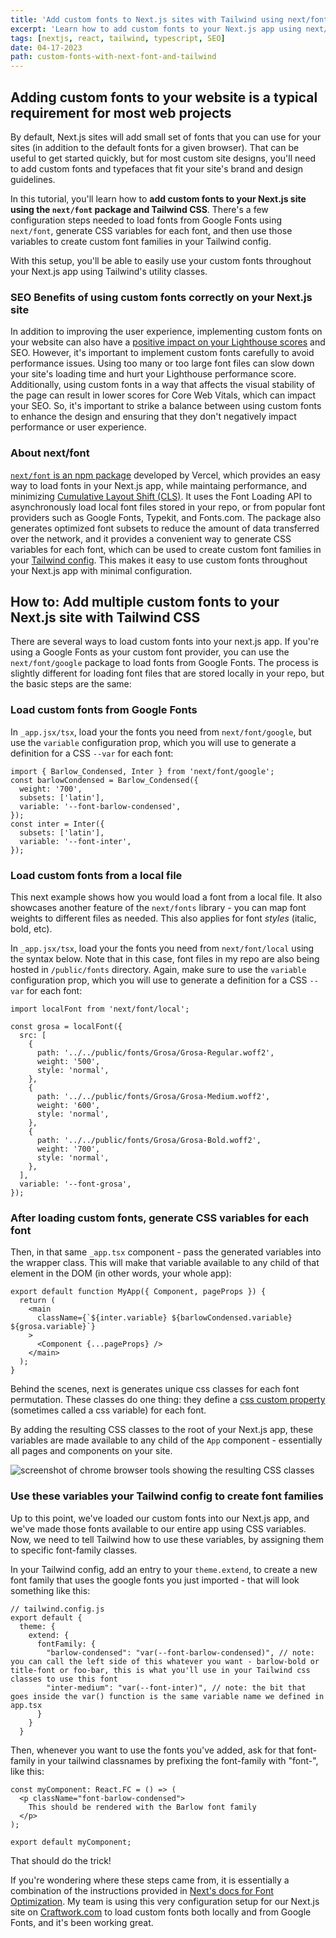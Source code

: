 ```yaml
---
title: 'Add custom fonts to Next.js sites with Tailwind using next/font'
excerpt: 'Learn how to add custom fonts to your Next.js app using next/font and Tailwind CSS. Improve user experience without sacrificing performance.'
tags: [nextjs, react, tailwind, typescript, SEO]
date: 04-17-2023
path: custom-fonts-with-next-font-and-tailwind
---
```


## Adding custom fonts to your website is a typical requirement for most web projects

By default, Next.js sites will add small set of fonts that you can use for your sites (in addition to the default fonts for a given browser). That can be useful to get started quickly, but for most custom site designs, you'll need to add custom fonts and typefaces that fit your site's brand and design guidelines.

In this tutorial, you'll learn how to **add custom fonts to your Next.js site using the `next/font` package and Tailwind CSS**. There's a few configuration steps needed to load fonts from Google Fonts using `next/font`, generate CSS variables for each font, and then use those variables to create custom font families in your Tailwind config.

With this setup, you'll be able to easily use your custom fonts throughout your Next.js app using Tailwind's utility classes.

### SEO Benefits of using custom fonts correctly on your Next.js site

In addition to improving the user experience, implementing custom fonts on your website can also have a [positive impact on your Lighthouse scores](https://web.dev/patterns/web-vitals-patterns/fonts/) and SEO. However, it's important to implement custom fonts carefully to avoid performance issues. Using too many or too large font files can slow down your site's loading time and hurt your Lighthouse performance score. Additionally, using custom fonts in a way that affects the visual stability of the page can result in lower scores for Core Web Vitals, which can impact your SEO. So, it's important to strike a balance between using custom fonts to enhance the design and ensuring that they don't negatively impact performance or user experience.

### About next/font

[`next/font` is an npm package](https://nextjs.org/docs/api-reference/next/font) developed by Vercel, which provides an easy way to load fonts in your Next.js app, while maintaing performance, and minimizing [Cumulative Layout Shift (CLS)](https://web.dev/optimize-cls/). It uses the Font Loading API to asynchronously load local font files stored in your repo, or from popular font providers such as Google Fonts, Typekit, and Fonts.com. The package also generates optimized font subsets to reduce the amount of data transferred over the network, and it provides a convenient way to generate CSS variables for each font, which can be used to create custom font families in your [Tailwind config](https://tailwindcss.com/docs/configuration). This makes it easy to use custom fonts throughout your Next.js app with minimal configuration.

## How to: Add multiple custom fonts to your Next.js site with Tailwind CSS

There are several ways to load custom fonts into your next.js app. If you're using a Google Fonts as your custom font provider, you can use the `next/font/google` package to load fonts from Google Fonts. The process is slightly different for loading font files that are stored locally in your repo, but the basic steps are the same:

### Load custom fonts from Google Fonts

In `_app.jsx/tsx`, load your the fonts you need from `next/font/google`, but use the `variable` configuration prop, which you will use to generate a definition for a CSS `--var` for each font:

```tsx
import { Barlow_Condensed, Inter } from 'next/font/google';
const barlowCondensed = Barlow_Condensed({
  weight: '700',
  subsets: ['latin'],
  variable: '--font-barlow-condensed',
});
const inter = Inter({
  subsets: ['latin'],
  variable: '--font-inter',
});
```

### Load custom fonts from a local file

This next example shows how you would load a font from a local file. It also showcases another feature of the `next/fonts` library - you can map font weights to different files as needed. This also applies for font _styles_ (italic, bold, etc).

In `_app.jsx/tsx`, load your the fonts you need from `next/font/local` using the syntax below. Note that in this case, font files in my repo are also being hosted in `/public/fonts` directory. Again, make sure to use the `variable` configuration prop, which you will use to generate a definition for a CSS `--var` for each font:

```tsx
import localFont from 'next/font/local';

const grosa = localFont({
  src: [
    {
      path: '../../public/fonts/Grosa/Grosa-Regular.woff2',
      weight: '500',
      style: 'normal',
    },
    {
      path: '../../public/fonts/Grosa/Grosa-Medium.woff2',
      weight: '600',
      style: 'normal',
    },
    {
      path: '../../public/fonts/Grosa/Grosa-Bold.woff2',
      weight: '700',
      style: 'normal',
    },
  ],
  variable: '--font-grosa',
});
```

### After loading custom fonts, generate CSS variables for each font

Then, in that same `_app.tsx` component - pass the generated variables into the wrapper class. This will make that variable available to any child of that element in the DOM (in other words, your whole app):

```tsx
export default function MyApp({ Component, pageProps }) {
  return (
    <main
      className={`${inter.variable} ${barlowCondensed.variable} ${grosa.variable}`}
    >
      <Component {...pageProps} />
    </main>
  );
}
```

Behind the scenes, next is generates unique css classes for each font permutation. These classes do one thing: they define a [css custom property](https://developer.mozilla.org/en-US/docs/Web/CSS/Using_CSS_custom_properties) (sometimes called a css variable) for each font.

By adding the resulting CSS classes to the root of your Next.js app, these variables are made available to any child of the `App` component - essentially all pages and components on your site.

<Image
  publicId="custom-fonts-with-next-font-and-tailwind/classes"
  caption="is a screenshot from Chrome Browser tools for Craftwork.com, which is built using this setup"
  alt="screenshot of chrome browser tools showing the resulting CSS classes"
/>

### Use these variables your Tailwind config to create font families

Up to this point, we've loaded our custom fonts into our Next.js app, and we've made those fonts available to our entire app using CSS variables. Now, we need to tell Tailwind how to use these variables, by assigning them to specific font-family classes.

In your Tailwind config, add an entry to your `theme.extend`, to create a new font family that uses the google fonts you just imported - that will look something like this:

```tsx
// tailwind.config.js
export default {
  theme: {
    extend: {
      fontFamily: {
        "barlow-condensed": "var(--font-barlow-condensed)", // note: you can call the left side of this whatever you want - barlow-bold or title-font or foo-bar, this is what you'll use in your Tailwind css classes to use this font
        "inter-medium": "var(--font-inter)", // note: the bit that goes inside the var() function is the same variable name we defined in app.tsx
      }
    }
  }
```

Then, whenever you want to use the fonts you've added, ask for that font-family in your tailwind classnames by prefixing the font-family with "font-", like this:

```tsx
const myComponent: React.FC = () => (
  <p className="font-barlow-condensed">
    This should be rendered with the Barlow font family
  </p>
);

export default myComponent;
```

That should do the trick!

If you're wondering where these steps came from, it is essentially a combination of the instructions provided in [Next's docs for Font Optimization](https://nextjs.org/docs/basic-features/font-optimization). My team is using this very configuration setup for our Next.js site on [Craftwork.com](https://craftwork.com) to load custom fonts both locally and from Google Fonts, and it's been working great.
